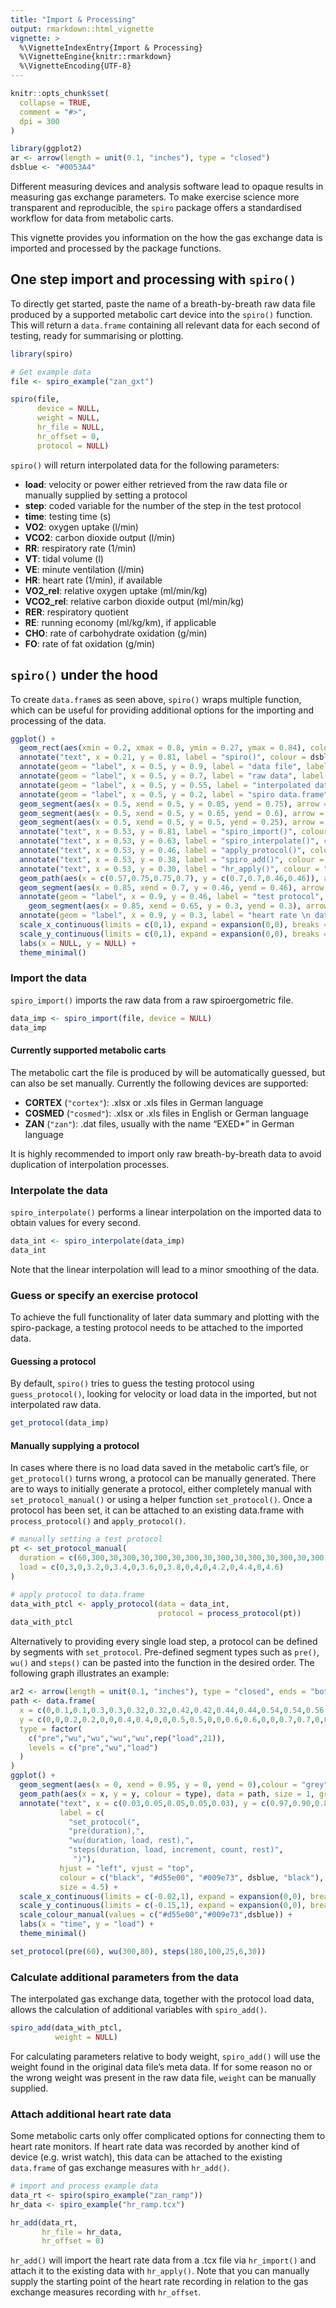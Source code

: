 ```yaml
---
title: "Import & Processing"
output: rmarkdown::html_vignette
vignette: >
  %\VignetteIndexEntry{Import & Processing}
  %\VignetteEngine{knitr::rmarkdown}
  %\VignetteEncoding{UTF-8}
---
```


```r
knitr::opts_chunk$set(
  collapse = TRUE,
  comment = "#>",
  dpi = 300
)

library(ggplot2)
ar <- arrow(length = unit(0.1, "inches"), type = "closed")
dsblue <- "#0053A4"
```

Different measuring devices and analysis software lead to opaque results in
measuring gas exchange parameters. To make exercise science more transparent and
reproducible, the `spiro` package offers a standardised workflow for data from
metabolic carts.

This vignette provides you information on the how the gas exchange data is
imported and processed by the package functions.

## One step import and processing with `spiro()`

To directly get started, paste the name of a breath-by-breath raw data file
produced by a supported metabolic cart device into the `spiro()` function. This
will return a `data.frame` containing all relevant data for each second of
testing, ready for summarising or plotting.

```r
library(spiro)

# Get example data
file <- spiro_example("zan_gxt")

spiro(file,
      device = NULL,
      weight = NULL,
      hr_file = NULL,
      hr_offset = 0,
      protocol = NULL)

```

`spiro()` will return interpolated data for the following parameters:

* **load**: velocity or power either retrieved from the raw data file or manually supplied by setting a protocol
* **step**: coded variable for the number of the step in the test protocol
* **time**: testing time (s)
* **VO2**: oxygen uptake (l/min)
* **VCO2**: carbon dioxide output (l/min)
* **RR**: respiratory rate (1/min)
* **VT**: tidal volume (l)
* **VE**: minute ventilation (l/min)
* **HR**: heart rate (1/min), if available
* **VO2_rel**: relative oxygen uptake (ml/min/kg)
* **VCO2_rel**: relative carbon dioxide output (ml/min/kg)
* **RER**: respiratory quotient
* **RE**: running economy (ml/kg/km), if applicable
* **CHO**: rate of carbohydrate oxidation (g/min)
* **FO**: rate of fat oxidation (g/min)

## `spiro()` under the hood

To create `data.frame`s as seen above, `spiro()` wraps multiple function, which
can be useful for providing additional options for the importing and processing
of the data.

```r

ggplot() +
  geom_rect(aes(xmin = 0.2, xmax = 0.8, ymin = 0.27, ymax = 0.84), colour = dsblue, fill = dsblue, alpha = 0.1, size = 1) +
  annotate("text", x = 0.21, y = 0.81, label = "spiro()", colour = dsblue, hjust = "left") +
  annotate(geom = "label", x = 0.5, y = 0.9, label = "data file", label.padding = unit(0.5, "lines")) +
  annotate(geom = "label", x = 0.5, y = 0.7, label = "raw data", label.padding = unit(0.5, "lines")) +
  annotate(geom = "label", x = 0.5, y = 0.55, label = "interpolated data", label.padding = unit(0.5, "lines")) +
  annotate(geom = "label", x = 0.5, y = 0.2, label = "spiro data.frame", label.padding = unit(0.5, "lines")) +
  geom_segment(aes(x = 0.5, xend = 0.5, y = 0.85, yend = 0.75), arrow = ar) +
  geom_segment(aes(x = 0.5, xend = 0.5, y = 0.65, yend = 0.6), arrow = ar) +
  geom_segment(aes(x = 0.5, xend = 0.5, y = 0.5, yend = 0.25), arrow = ar) +
  annotate("text", x = 0.53, y = 0.81, label = "spiro_import()", colour = "grey", hjust = "left") +
  annotate("text", x = 0.53, y = 0.63, label = "spiro_interpolate()", colour = "grey", hjust = "left") +
  annotate("text", x = 0.53, y = 0.46, label = "apply_protocol()", colour = "grey", hjust = "left") +
  annotate("text", x = 0.53, y = 0.38, label = "spiro_add()", colour = "grey", hjust = "left") +
  annotate("text", x = 0.53, y = 0.30, label = "hr_apply()", colour = "grey", hjust = "left") +
  geom_path(aes(x = c(0.57,0.75,0.75,0.7), y = c(0.7,0.7,0.46,0.46)), arrow = ar, linetype = 5) +
  geom_segment(aes(x = 0.85, xend = 0.7, y = 0.46, yend = 0.46), arrow = ar, linetype = 5) +
  annotate(geom = "label", x = 0.9, y = 0.46, label = "test protocol", label.padding = unit(0.5, "lines"), color = "grey") +
    geom_segment(aes(x = 0.85, xend = 0.65, y = 0.3, yend = 0.3), arrow = ar, linetype = 5) +
  annotate(geom = "label", x = 0.9, y = 0.3, label = "heart rate \n data file", label.padding = unit(0.5, "lines"), color = "grey") +
  scale_x_continuous(limits = c(0,1), expand = expansion(0,0), breaks = NULL) +
  scale_y_continuous(limits = c(0,1), expand = expansion(0,0), breaks = NULL) +
  labs(x = NULL, y = NULL) +
  theme_minimal()
```


### Import the data

`spiro_import()` imports the raw data from a raw spiroergometric file.
```r
data_imp <- spiro_import(file, device = NULL)
data_imp
```

#### Currently supported metabolic carts

The metabolic cart the file is produced by will be automatically guessed, but can also be set manually. Currently the following devices are supported:

* **CORTEX** (`"cortex"`): .xlsx or .xls files in German language
* **COSMED** (`"cosmed"`): .xlsx or .xls files in English or German language
* **ZAN** (`"zan"`): .dat files, usually with the name "EXED*" in German language

It is highly recommended to import only raw breath-by-breath data to avoid duplication of interpolation processes.

### Interpolate the data

`spiro_interpolate()` performs a linear interpolation on the imported data to obtain values for every second.
```r
data_int <- spiro_interpolate(data_imp)
data_int
```

Note that the linear interpolation will lead to a minor smoothing of the data.

### Guess or specify an exercise protocol

To achieve the full functionality of later data summary and plotting with the
spiro-package, a testing protocol needs to be attached to the imported data. 

#### Guessing a protocol

By default, `spiro()` tries to guess the testing protocol using
`guess_protocol()`, looking for velocity or load data in the imported, but not
interpolated raw data.

```r
get_protocol(data_imp)

```

#### Manually supplying a protocol

In cases where there is no load data saved in the metabolic cart's file, or
`get_protocol()` turns wrong, a protocol can be manually generated. There are to
ways to initially generate a protocol, either completely manual with
`set_protocol_manual()` or using a helper function `set_protocol()`. Once a
protocol has been set, it can be attached to an existing data.frame with
`process_protocol()` and `apply_protocol()`.

```r
# manually setting a test protocol
pt <- set_protocol_manual(
  duration = c(60,300,30,300,30,300,30,300,30,300,30,300,30,300,30,300,30,300),
  load = c(0,3,0,3.2,0,3.4,0,3.6,0,3.8,0,4,0,4.2,0,4.4,0,4.6)
)

# apply protocol to data.frame
data_with_ptcl <- apply_protocol(data = data_int, 
                                 protocol = process_protocol(pt))
data_with_ptcl
```

Alternatively to providing every single load step, a protocol can be defined by
segments with `set_protocol`. Pre-defined segment types such as `pre()`, `wu()`
and `steps()` can be pasted into the function in the desired order. The
following graph illustrates an example:

```r
ar2 <- arrow(length = unit(0.1, "inches"), type = "closed", ends = "both")
path <- data.frame(
  x = c(0,0.1,0.1,0.3,0.3,0.32,0.32,0.42,0.42,0.44,0.44,0.54,0.54,0.56,0.56,0.66,0.66,0.68,0.68,0.78,0.78,0.8,0.8,0.9,0.9,0.95),
  y = c(0,0,0.2,0.2,0,0,0.4,0.4,0,0,0.5,0.5,0,0,0.6,0.6,0,0,0.7,0.7,0,0,0.8,0.8,0,0),
  type = factor(
    c("pre","wu","wu","wu","wu",rep("load",21)),
    levels = c("pre","wu","load")
  )
)
ggplot() +
  geom_segment(aes(x = 0, xend = 0.95, y = 0, yend = 0),colour = "grey", size = 1) +
  geom_path(aes(x = x, y = y, colour = type), data = path, size = 1, group = TRUE, show.legend = FALSE) +
  annotate("text", x = c(0.03,0.05,0.05,0.05,0.03), y = c(0.97,0.90,0.83,0.76,0.69), 
           label = c(
             "set_protocol(",
             "pre(duration),",
             "wu(duration, load, rest),",
             "steps(duration, load, increment, count, rest)",
              ")"), 
           hjust = "left", vjust = "top",
           colour = c("black", "#d55e00", "#009e73", dsblue, "black"),
           size = 4.5) +
  scale_x_continuous(limits = c(-0.02,1), expand = expansion(0,0), breaks = NULL) +
  scale_y_continuous(limits = c(-0.15,1), expand = expansion(0,0), breaks = NULL) +
  scale_colour_manual(values = c("#d55e00","#009e73",dsblue)) +
  labs(x = "time", y = "load") +
  theme_minimal()
```

```r
set_protocol(pre(60), wu(300,80), steps(180,100,25,6,30))
```

### Calculate additional parameters from the data

The interpolated gas exchange data, together with the protocol load data, allows
the calculation of additional variables with `spiro_add()`.

```r
spiro_add(data_with_ptcl,
          weight = NULL)

```

For calculating parameters relative to body weight, `spiro_add()` will use the
weight found in the original data file's meta data. If for some reason no or the
wrong weight was present in the raw data file, `weight` can be manually
supplied.

### Attach additional heart rate data

Some metabolic carts only offer complicated options for connecting them to heart rate monitors. If heart rate data was recorded by another kind of device (e.g. wrist watch), this data can be attached to the existing `data.frame` of gas exchange measures with `hr_add()`.

```r
# import and process example data
data_rt <- spiro(spiro_example("zan_ramp"))
hr_data <- spiro_example("hr_ramp.tcx")

hr_add(data_rt,
       hr_file = hr_data,
       hr_offset = 0)
```

`hr_add()` will import the heart rate data from a .tcx file via `hr_import()` and attach it to the existing data with `hr_apply()`. Note that you can manually supply the starting point of the heart rate recording in relation to the gas exchange measures recording with `hr_offset`.
